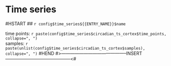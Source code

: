 # Time series

#HSTART
## `r config$time_series${{ENTRY_NAME}}$name`

time points: ``r paste(config$time_series$circadian_ts_cortex$time_points, collapse=", ")``\
samples: `r paste(unlist(config$time_series$circadian_ts_cortex$samples), collapse=", ")`
#HEND
#>--------------------------------------------INSERT--------------------------------------------<#
